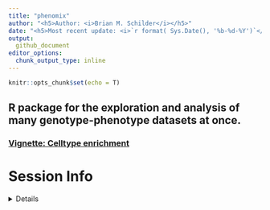 ```yaml
---
title: "phenomix"
author: "<h5>Author: <i>Brian M. Schilder</i></h5>" 
date: "<h5>Most recent update: <i>`r format( Sys.Date(), '%b-%d-%Y')`</i></h5>"
output:
  github_document 
editor_options: 
  chunk_output_type: inline
---
```


```r
knitr::opts_chunk$set(echo = T)
```

## R package for the exploration and analysis of many genotype-phenotype datasets at once.


### [Vignette: Celltype enrichment](https://neurogenomics.github.io/phenomix/vignettes/celltype_enrichment.html) 


# Session Info 

<details> 

```r
utils::sessionInfo()
```

</details>  
